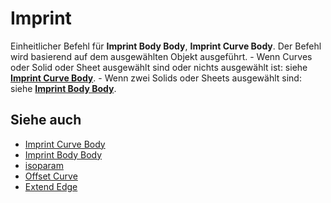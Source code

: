 
# Imprint

<Reference shortcut="Umschalt + I" command="Imprint" button="" />

Einheitlicher Befehl für **Imprint Body Body**, **Imprint Curve Body**. Der Befehl wird basierend auf dem ausgewählten Objekt ausgeführt.
     - Wenn Curves oder Solid oder Sheet ausgewählt sind oder nichts ausgewählt ist: siehe [**Imprint Curve Body**](./imprint-curve-body).
     - Wenn zwei Solids oder Sheets ausgewählt sind: siehe [**Imprint Body Body**](./imprint-body-body).

## Siehe auch
- [Imprint Curve Body](./imprint-curve-body)
- [Imprint Body Body](./imprint-body-body)
- [isoparam](./isoparam)
- [Offset Curve](./offset-curve)
- [Extend Edge](./extend-edge)

